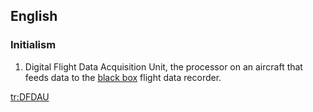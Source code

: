 ==English==

===Initialism===
{{rfc-header|Initialism}}
{{head|en|initialism}}

# Digital Flight Data Acquisition Unit, the processor on an aircraft that feeds data to the [[black box]] flight data recorder.

[[tr:DFDAU]]